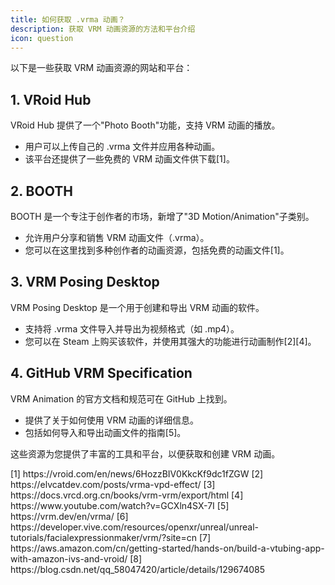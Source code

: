 ```yaml
---
title: 如何获取 .vrma 动画？
description: 获取 VRM 动画资源的方法和平台介绍
icon: question
---
```


以下是一些获取 VRM 动画资源的网站和平台：

## 1. VRoid Hub

VRoid Hub 提供了一个"Photo Booth"功能，支持 VRM 动画的播放。

- 用户可以上传自己的 .vrma 文件并应用各种动画。
- 该平台还提供了一些免费的 VRM 动画文件供下载[1]。

## 2. BOOTH

BOOTH 是一个专注于创作者的市场，新增了"3D Motion/Animation"子类别。


- 允许用户分享和销售 VRM 动画文件（.vrma）。
- 您可以在这里找到多种创作者的动画资源，包括免费的动画文件[1]。

## 3. VRM Posing Desktop

VRM Posing Desktop 是一个用于创建和导出 VRM 动画的软件。

- 支持将 .vrma 文件导入并导出为视频格式（如 .mp4）。
- 您可以在 Steam 上购买该软件，并使用其强大的功能进行动画制作[2][4]。

## 4. GitHub VRM Specification

VRM Animation 的官方文档和规范可在 GitHub 上找到。

- 提供了关于如何使用 VRM 动画的详细信息。
- 包括如何导入和导出动画文件的指南[5]。

这些资源为您提供了丰富的工具和平台，以便获取和创建 VRM 动画。

<Accordion title="参考资料">
  [1] https://vroid.com/en/news/6HozzBIV0KkcKf9dc1fZGW  
  [2] https://elvcatdev.com/posts/vrma-vpd-effect/  
  [3] https://docs.vrcd.org.cn/books/vrm-vrm/export/html  
  [4] https://www.youtube.com/watch?v=GCXln4SX-7I  
  [5] https://vrm.dev/en/vrma/  
  [6] https://developer.vive.com/resources/openxr/unreal/unreal-tutorials/facialexpressionmaker/vrm/?site=cn  
  [7] https://aws.amazon.com/cn/getting-started/hands-on/build-a-vtubing-app-with-amazon-ivs-and-vroid/  
  [8] https://blog.csdn.net/qq_58047420/article/details/129674085
</Accordion>
